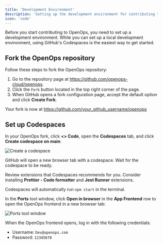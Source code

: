 ```yaml
---
title: 'Development Environment'
description: 'Setting up the development environment for contributing to OpenOps'
icon: 'code'
---
```


Before you start contributing to OpenOps, you need to set up a development environment. While you can set up a local development environment, using GitHub's Codespaces is the easiest way to get started.

## Fork the OpenOps repository

Follow these steps to fork the OpenOps repository:

1. Go to the repository page at https://github.com/openops-cloud/openops.
2. Click the `Fork` button located in the top right corner of the page.
3. When GitHub opens a fork configuration page, accept the default option and click **Create Fork**.

Your fork is now at https://github.com/your_github_username/openops

## Set up Codespaces

In your OpenOps fork, click **\<\> Code**, open the **Codespaces** tab, and click **Create codespace on main**:

![Create a codespace](/images/contributing/create-codespace.png)

GitHub will open a new browser tab with a codespace. Wait for the codespace to be ready.

Review extensions that Codespaces recommends for you. Consider installing **Prettier - Code formatter** and **Jest Runner** extensions.

Codespaces will automatically run `npm start` in the terminal.

In the **Ports** tool window, click **Open in browser** in the **App Frontend** row to open the OpenOps frontend in a new browser tab:

![Ports tool window](/images/contributing/ports.png)

When the OpenOps frontend opens, log in with the following credentials:
* Username: `Dev@openops.com`
* Password: `12345678`

